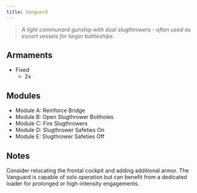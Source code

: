 ```yaml
---
title: Vanguard
---
```



> *A light communard gunship with dual slugthrowers - often used as escort vessels for larger battleships.*


## Armaments

* Fixed
    * 2x <ShipWeapon weaponID="SlugthrowerCannon" />


## Modules

* Module A: Reinforce Bridge 
* Module B: Open Slugthrower Boltholes 
* Module C: Fire Slugthrowers 
* Module D: Slugthrower Safeties On 
* Module E: Slugthrower Safeties Off


## Notes

Consider relocating the frontal cockpit and adding additional armor. The Vanguard is capable of solo operation but can benefit from a dedicated loader for prolonged or high-intensity engagements.